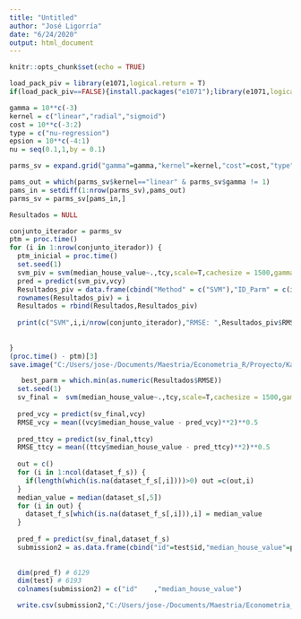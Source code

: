 ```yaml
---
title: "Untitled"
author: "José Ligorría"
date: "6/24/2020"
output: html_document
---
```


```r
knitr::opts_chunk$set(echo = TRUE)
```

```r
load_pack_piv = library(e1071,logical.return = T)
if(load_pack_piv==FALSE){install.packages("e1071");library(e1071,logical.return = T)}

gamma = 10**c(-3)
kernel = c("linear","radial","sigmoid")
cost = 10**c(-3:2)
type = c("nu-regression")
epsion = 10**c(-4:1) 
nu = seq(0.1,1,by = 0.1)

parms_sv = expand.grid("gamma"=gamma,"kernel"=kernel,"cost"=cost,"type"=type,"epsion"=epsion,"nu"=nu)

pams_out = which(parms_sv$kernel=="linear" & parms_sv$gamma != 1)
pams_in = setdiff(1:nrow(parms_sv),pams_out)
parms_sv = parms_sv[pams_in,]


```

```r
Resultados = NULL 

conjunto_iterador = parms_sv
ptm = proc.time()
for (i in 1:nrow(conjunto_iterador)) {
  ptm_inicial = proc.time()
  set.seed(1)
  svm_piv = svm(median_house_value~.,tcy,scale=T,cachesize = 1500,gamma = conjunto_iterador$gamma[i],kernel = conjunto_iterador$kernel[i], cost = conjunto_iterador$cost[i], type = conjunto_iterador$type[i],epsion=conjunto_iterador$epsion[i],nu=conjunto_iterador$nu[i])
  pred = predict(svm_piv,vcy)
  Resultados_piv = data.frame(cbind("Method" = c("SVM"),"ID_Parm" = c(i),"RMSE"=mean((vcy$median_house_value - pred)**2)**0.5,"Tiempo" = (proc.time() - ptm_inicial)[3]),stringsAsFactors=F)
  rownames(Resultados_piv) = i
  Resultados = rbind(Resultados,Resultados_piv)
  
  print(c("SVM",i,i/nrow(conjunto_iterador),"RMSE: ",Resultados_piv$RMSE,"  min RMSE: ",min(as.numeric(Resultados$RMSE)),"  Tiempo: ",Resultados_piv$Tiempo, "  Aproximado restante: ",(nrow(conjunto_iterador)-i)*mean(as.numeric(Resultados$Tiempo))  ))
  
  
}
(proc.time() - ptm)[3]
save.image("C:/Users/jose-/Documents/Maestria/Econometria_R/Proyecto/Kaggle_EconometicsR/Envs/SVM_3.RData")
```


```r
   best_parm = which.min(as.numeric(Resultados$RMSE))
  set.seed(1)
  sv_final =  svm(median_house_value~.,tcy,scale=T,cachesize = 1500,gamma = conjunto_iterador$gamma[best_parm],kernel = conjunto_iterador$kernel[best_parm], cost = conjunto_iterador$cost[best_parm], type = conjunto_iterador$type[best_parm],epsion=conjunto_iterador$epsion[best_parm],nu=conjunto_iterador$nu[best_parm])
  
  pred_vcy = predict(sv_final,vcy)
  RMSE_vcy = mean((vcy$median_house_value - pred_vcy)**2)**0.5
  
  pred_ttcy = predict(sv_final,ttcy)
  RMSE_ttcy = mean((ttcy$median_house_value - pred_ttcy)**2)**0.5
  
  out = c()
  for (i in 1:ncol(dataset_f_s)) {
    if(length(which(is.na(dataset_f_s[,i])))>0) out =c(out,i)
  }
  median_value = median(dataset_s[,5])
  for (i in out) {
    dataset_f_s[which(is.na(dataset_f_s[,i])),i] = median_value
  }
  
  pred_f = predict(sv_final,dataset_f_s)
  submission2 = as.data.frame(cbind("id"=test$id,"median_house_value"=pred_f))
  
  
  dim(pred_f) # 6129    
  dim(test) # 6193   
  colnames(submission2) = c("id"	,"median_house_value")

  write.csv(submission2,"C:/Users/jose-/Documents/Maestria/Econometria_R/Proyecto/Kaggle_EconometicsR/submission2_20200625.csv",row.names = F)
```


